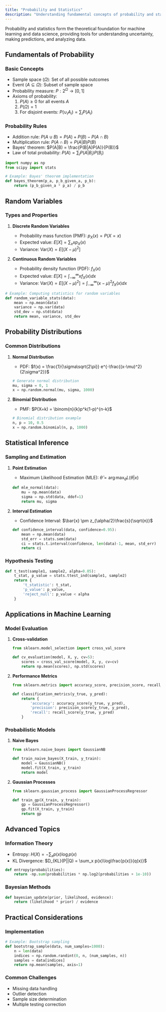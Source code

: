 ```yaml
---
title: "Probability and Statistics"
description: "Understanding fundamental concepts of probability and statistics essential for machine learning and data science."
---
```


Probability and statistics form the theoretical foundation for machine learning and data science, providing tools for understanding uncertainty, making predictions, and analyzing data.

## Fundamentals of Probability

### Basic Concepts
- Sample space ($\Omega$): Set of all possible outcomes
- Event ($A \subseteq \Omega$): Subset of sample space
- Probability measure: $P: 2^\Omega \to [0,1]$
- Axioms of probability:
  1. $P(A) \geq 0$ for all events $A$
  2. $P(\Omega) = 1$
  3. For disjoint events: $P(\cup_i A_i) = \sum_i P(A_i)$

### Probability Rules
- Addition rule: $P(A \cup B) = P(A) + P(B) - P(A \cap B)$
- Multiplication rule: $P(A \cap B) = P(A|B)P(B)$
- Bayes' theorem: $P(A|B) = \frac{P(B|A)P(A)}{P(B)}$
- Law of total probability: $P(A) = \sum_i P(A|B_i)P(B_i)$

```python
import numpy as np
from scipy import stats

# Example: Bayes' theorem implementation
def bayes_theorem(p_a, p_b_given_a, p_b):
    return (p_b_given_a * p_a) / p_b
```

## Random Variables

### Types and Properties
1. **Discrete Random Variables**
   - Probability mass function (PMF): $p_X(x) = P(X = x)$
   - Expected value: $E[X] = \sum_x x p_X(x)$
   - Variance: $\text{Var}(X) = E[(X-\mu)^2]$

2. **Continuous Random Variables**
   - Probability density function (PDF): $f_X(x)$
   - Expected value: $E[X] = \int_{-\infty}^{\infty} x f_X(x) dx$
   - Variance: $\text{Var}(X) = E[(X-\mu)^2] = \int_{-\infty}^{\infty} (x-\mu)^2 f_X(x) dx$

```python
# Example: Computing statistics for random variables
def random_variable_stats(data):
    mean = np.mean(data)
    variance = np.var(data)
    std_dev = np.std(data)
    return mean, variance, std_dev
```

## Probability Distributions

### Common Distributions
1. **Normal Distribution**
   - PDF: $f(x) = \frac{1}{\sigma\sqrt{2\pi}} e^{-\frac{(x-\mu)^2}{2\sigma^2}}$
   ```python
   # Generate normal distribution
   mu, sigma = 0, 1
   x = np.random.normal(mu, sigma, 1000)
   ```

2. **Binomial Distribution**
   - PMF: $P(X=k) = \binom{n}{k}p^k(1-p)^{n-k}$
   ```python
   # Binomial distribution example
   n, p = 10, 0.5
   x = np.random.binomial(n, p, 1000)
   ```

## Statistical Inference

### Sampling and Estimation
1. **Point Estimation**
   - Maximum Likelihood Estimation (MLE):
     $\hat{\theta} = \arg\max_\theta L(\theta|x)$
   ```python
   def mle_normal(data):
       mu = np.mean(data)
       sigma = np.std(data, ddof=1)
       return mu, sigma
   ```

2. **Interval Estimation**
   - Confidence Interval: $\bar{x} \pm z_{\alpha/2}\frac{s}{\sqrt{n}}$
   ```python
   def confidence_interval(data, confidence=0.95):
       mean = np.mean(data)
       std_err = stats.sem(data)
       ci = stats.t.interval(confidence, len(data)-1, mean, std_err)
       return ci
   ```

### Hypothesis Testing
```python
def t_test(sample1, sample2, alpha=0.05):
    t_stat, p_value = stats.ttest_ind(sample1, sample2)
    return {
        't_statistic': t_stat,
        'p_value': p_value,
        'reject_null': p_value < alpha
    }
```

## Applications in Machine Learning

### Model Evaluation
1. **Cross-validation**
   ```python
   from sklearn.model_selection import cross_val_score
   
   def cv_evaluation(model, X, y, cv=5):
       scores = cross_val_score(model, X, y, cv=cv)
       return np.mean(scores), np.std(scores)
   ```

2. **Performance Metrics**
   ```python
   from sklearn.metrics import accuracy_score, precision_score, recall_score
   
   def classification_metrics(y_true, y_pred):
       return {
           'accuracy': accuracy_score(y_true, y_pred),
           'precision': precision_score(y_true, y_pred),
           'recall': recall_score(y_true, y_pred)
       }
   ```

### Probabilistic Models
1. **Naive Bayes**
   ```python
   from sklearn.naive_bayes import GaussianNB
   
   def train_naive_bayes(X_train, y_train):
       model = GaussianNB()
       model.fit(X_train, y_train)
       return model
   ```

2. **Gaussian Processes**
   ```python
   from sklearn.gaussian_process import GaussianProcessRegressor
   
   def train_gp(X_train, y_train):
       gp = GaussianProcessRegressor()
       gp.fit(X_train, y_train)
       return gp
   ```

## Advanced Topics

### Information Theory
- Entropy: $H(X) = -\sum_x p(x)\log p(x)$
- KL Divergence: $D_{KL}(P||Q) = \sum_x p(x)\log\frac{p(x)}{q(x)}$
```python
def entropy(probabilities):
    return -np.sum(probabilities * np.log2(probabilities + 1e-10))
```

### Bayesian Methods
```python
def bayesian_update(prior, likelihood, evidence):
    return (likelihood * prior) / evidence
```

## Practical Considerations

### Implementation
```python
# Example: Bootstrap sampling
def bootstrap_sample(data, num_samples=1000):
    n = len(data)
    indices = np.random.randint(0, n, (num_samples, n))
    samples = data[indices]
    return np.mean(samples, axis=1)
```

### Common Challenges
- Missing data handling
- Outlier detection
- Sample size determination
- Multiple testing correction 